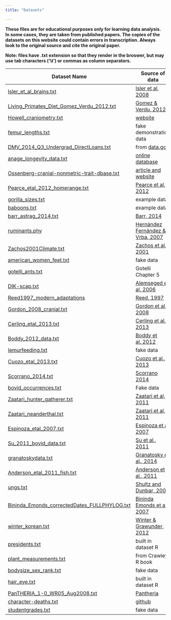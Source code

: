 ```yaml
---
title: "Datasets"

---
```


**These files are for educational purposes only for learning data analysis. In some cases, they are taken from published papers. The copies of the datasets on this website could contain errors in transcription.  Always look to the original source and cite the original paper.**

**Note: files have .txt extension so that they render in the broswer, but may use tab characters ('\\t') or commas as column separators.**

Dataset Name | Source of data
-------------------------------------  | ------------------------------------
[Isler_et_al_brains.txt](datasets/Isler_et_al_brains.txt) | [Isler et al, 2008](http://dx.doi.org/10.1016/j.jhevol.2008.08.004)
[Living_Primates_Diet_Gomez_Verdu_2012.txt](datasets/Living_Primates_Diet_Gomez_Verdu_2012.txt) | [Gomez & Verdu, 2012](http://dx.doi.org/10.1093/sysbio/syr127)
[Howell_craniometry.txt](datasets/Howell_craniometry.txt) | [website](http://web.utk.edu/~auerbach/HOWL.htm)
[femur_lengths.txt](datasets/femur_lengths.txt) | fake demonstration data
[DMV_2014_Q3_Undergrad_DirectLoans.txt](datasets/DMV_2014_Q3_Undergrad_DirectLoans.txt) | from [data.gov](http://data.gov)
[anage_longevity_data.txt](datasets/anage_longevity_data.txt) | [online database](http://genomics.senescence.info/species/)
[Ossenberg-cranial-nonmetric-trait-dbase.txt](datasets/Ossenberg-cranial-nonmetric-trait-dbase.txt) | [article and website](http://dx.doi.org/10.1002/ajpa.22377)
[Pearce_etal_2012_homerange.txt](datasets/Pearce_etal_2012_homerange.txt) | [Pearce et al, 2012](http://dx.doi.org/10.1098/rspb.2012.2122)
[gorilla_sizes.txt](datasets/gorilla_sizes.txt) | example data
[baboons.txt](datasets/baboons.txt) | example data
[barr_astrag_2014.txt](datasets/barr_astrag_2014.txt) | [Barr, 2014](http://dx.doi.org/10.1002/jmor.20279)
[ruminants.phy](datasets/ruminants.phy) | [Hernández Fernández & Vrba, 2007](http://dx.doi.org/10.1017/S1464793104006670)
[Zachos2001Climate.txt](datasets/Zachos2001Climate.txt) | [Zachos et al, 2001](http://dx.doi.org/10.1126/science.1059412)
[american_women_feet.txt](datasets/american_women_feet.txt) | fake data
[gotelli_ants.txt](datasets/gotelli_ants.txt) | Gotelli Chapter 5
[DIK-scap.txt](datasets/DIK-scap.txt) | [Alemseged et al, 2006](http://dx.doi.org/10.1038/nature05047)
[Reed1997_modern_adaptations](datasets/Reed1997_modern_adaptations.txt) | [Reed, 1997](http://dx.doi.org/10.1006/jhev.1996.0106)
[Gordon_2008_cranial.txt](datasets/Gordon_2008_cranial.txt) | [Gordon et al., 2008](http://www.pnas.org/content/105/12/4650.abstract)
[Cerling_etal_2013.txt](datasets/Cerling_etal_2013.txt) | [Cerling et al., 2013](http://dx.doi.org/10.1073/pnas.1222571110)
[Boddy_2012_data.txt](datasets/Boddy_2012_data.txt) | [Boddy et al. 2012](http://dx.doi.org/10.1111/j.1420-9101.2012.02491.x)
[lemurfeeding.txt](datasets/lemurfeeding.txt) | fake data
[Cuozo_etal_2013.txt](datasets/Cuozo_etal_2013.txt) | [Cuozo et al., 2013](http://dx.doi.org/10.1016/j.jhevol.2012.08.007)
[Scorrano_2014.txt](datasets/Scorrano_2014.txt) | [Scorrano 2014](http://dx.doi.org/10.1002/ajpa.22517)
[bovid_occurrences.txt](datasets/bovid_occurrences.txt) |  Fake data
[Zaatari_hunter_gatherer.txt](datasets/Zaatari_hunter_gatherer.txt) | [Zaatari et al, 2011](http://dx.doi.org/10.1016/j.jhevol.2011.05.004)
[Zaatari_neanderthal.txt](datasets/Zaatari_neanderthal.txt) | [Zaatari et al, 2011](http://dx.doi.org/10.1016/j.jhevol.2011.05.004)
[Espinoza_etal_2007.txt](datasets/Espinoza_etal_2007.txt) | [Espinoza et al 2007](dx.doi.org/10.1111/j.1475-4754.2007.00328.x)
[Su_2011_bovid_data.txt](datasets/Su_2011_bovid_data.txt) | [Su et al., 2011](readings_pdf/Su_etal_2011.pdf)
[granatoskydata.txt](datasets/granatoskydata.txt) | [Granatosky et al., 2014](http://dx.doi.org/10.1016/j.jhevol.2014.06.011)
[Anderson_etal_2011_fish.txt](datasets/Anderson_etal_2011_fish.txt) | [Anderson et al., 2011](http://dx.doi.org/10.1038/nature10207)  
[ungs.txt](datasets/ungs.txt) | [Shultz and Dunbar, 2006](http://dx.doi.org/10.1098/rspb.2005.3283)
[Bininda_Emonds_correctedDates_FULLPHYLOG.txt](datasets/Bininda_Emonds_correctedDates_FULLPHYLOG.txt) | [Bininda Emonds et al., 2007](http://dx.doi.org/10.1038/nature05634)
[winter_korean.txt](datasets/winter_korean.txt) | [Winter & Grawunder, 2012](http://dx.doi.org/10.1016/j.wocn.2012.08.006)
[presidents.txt](datasets/presidents.txt) | built in dataset R
[plant_measurements.txt](datasets/plant_measurements.txt) | from Crawley R book
[bodysize_sex_rank.txt](datasets/bodysize_sex_rank.txt) | fake data
[hair_eye.txt](datasets/hair_eye.txt) | built in dataset R
[PanTHERIA_1-0_WR05_Aug2008.txt](datasets/PanTHERIA_1-0_WR05_Aug2008.txt) | [Pantheria](http://esapubs.org/Archive/ecol/E090/184/metadata.htm) 
[character-deaths.txt](datasets/character-deaths.txt) | [github](https://github.com/ceebu/GOT-from-Kaggle/blob/master/character-deaths.csv)
[studentgrades.txt](datasets/studentgrades.txt) | fake data

<!--[test_data_chimp.txt](datasets/test_data_chimp.txt) | fake data
[test_regression_data.txt](datasets/test_regression_data.txt) | fake data-->